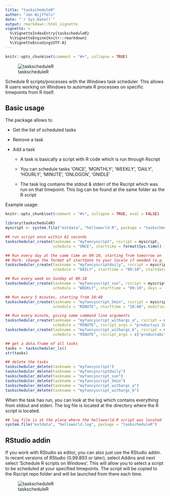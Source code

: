```yaml
---
title: "taskscheduleR"
author: "Jan Wijffels"
date: "`r Sys.Date()`"
output: rmarkdown::html_vignette
vignette: >
  %\VignetteIndexEntry{taskscheduleR}
  %\VignetteEngine{knitr::rmarkdown}
  %\VignetteEncoding{UTF-8}
---
```


```r
knitr::opts_chunk$set(comment = "#>", collapse = TRUE)
```

![taskscheduleR](taskscheduleR-logo.png) 

Schedule R scripts/processes with the Windows task scheduler. This allows R users working on Windows to automate R processes on specific timepoints from R itself.

Basic usage
-----------

The package allows to 

* Get the list of scheduled tasks

* Remove a task

* Add a task

    + A task is basically a script with R code which is run through Rscript

    + You can schedule tasks 'ONCE', 'MONTHLY', 'WEEKLY', 'DAILY', 'HOURLY', 'MINUTE', 'ONLOGON', 'ONIDLE'

    + The task log contains the stdout & stderr of the Rscript which was run on that timepoint. This log can be found at the same folder as the R script

Example usage:

```r
knitr::opts_chunk$set(comment = "#>", collapse = TRUE, eval = FALSE)
```

```r
library(taskscheduleR)
myscript <- system.file("extdata", "helloworld.R", package = "taskscheduleR")

## run script once within 62 seconds
taskscheduler_create(taskname = "myfancyscript", rscript = myscript, 
                     schedule = "ONCE", starttime = format(Sys.time() + 62, "%H:%M"))

## Run every day at the same time on 09:10, starting from tomorrow on
## Mark: change the format of startdate to your locale if needed (e.g. US: %m/%d/%Y)
taskscheduler_create(taskname = "myfancyscriptdaily", rscript = myscript, 
                     schedule = "DAILY", starttime = "09:10", startdate = format(Sys.Date()+1, "%d/%m/%Y"))

## Run every week on Sunday at 09:10
taskscheduler_create(taskname = "myfancyscript_sun", rscript = myscript, 
                     schedule = "WEEKLY", starttime = "09:10", days = 'SUN')

## Run every 5 minutes, starting from 10:40
taskscheduler_create(taskname = "myfancyscript_5min", rscript = myscript,
                     schedule = "MINUTE", starttime = "10:40", modifier = 5)

## Run every minute, giving some command line arguments
taskscheduler_create(taskname = "myfancyscript_withargs_a", rscript = myscript,
                     schedule = "MINUTE", rscript_args = "productxyz 20160101")
taskscheduler_create(taskname = "myfancyscript_withargs_b", rscript = myscript,
                     schedule = "MINUTE", rscript_args = c("productabc", "20150101"))

## get a data.frame of all tasks
tasks <- taskscheduler_ls()
str(tasks)

## delete the tasks
taskscheduler_delete(taskname = "myfancyscript")
taskscheduler_delete(taskname = "myfancyscriptdaily")
taskscheduler_delete(taskname = "myfancyscript_sun")
taskscheduler_delete(taskname = "myfancyscript_5min")
taskscheduler_delete(taskname = "myfancyscript_withargs_a")
taskscheduler_delete(taskname = "myfancyscript_withargs_b")
```

When the task has run, you can look at the log which contains everything from stdout and stderr. The log file is located at the directory where the R script is located.

```r
## log file is at the place where the helloworld.R script was located
system.file("extdata", "helloworld.log", package = "taskscheduleR")
```


RStudio addin
-----------

If you work with RStudio as editor, you can also just use the RStudio addin. In recent versions of RStudio (0.99.893 or later), select Addins and next select 'Schedule R scripts on Windows'.
This will allow you to select a script to be scheduled at your specified timepoints. The script will be copied to the Rscript repo folder and will be launched from there each time.

![taskscheduleR](taskscheduleR-rstudioaddin.png) 
